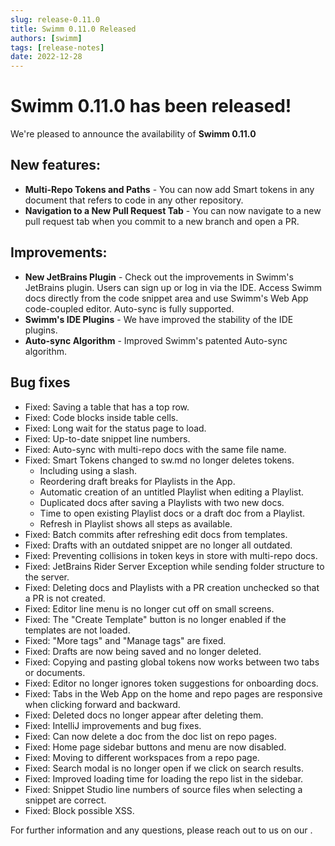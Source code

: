 ```yaml
---
slug: release-0.11.0
title: Swimm 0.11.0 Released
authors: [swimm] 
tags: [release-notes]
date: 2022-12-28
---
```


# Swimm 0.11.0 has been released!

We're pleased to announce the availability of **Swimm 0.11.0**<SwimmMoji text="release"/>

<SwimmReleaseBlogPost version="0.11.0" />

<SwimmReleaseVideo version="0.11.0" />

## New features:
- **Multi-Repo Tokens and Paths** - You can now add Smart tokens in any document that refers to code in any other repository.
- **Navigation to a New Pull Request Tab** - You can now navigate to a new pull request tab when you commit to a new branch and open a PR.

## Improvements:
- **New JetBrains Plugin** - Check out the improvements in Swimm's JetBrains plugin. Users can sign up or log in via the IDE. Access Swimm docs directly from the code snippet area and use Swimm's Web App code-coupled editor. Auto-sync is fully supported. 
- **Swimm's IDE Plugins** - We have improved the stability of the IDE plugins.
- **Auto-sync Algorithm** - Improved Swimm's patented Auto-sync algorithm.

## Bug fixes
- Fixed: Saving a table that has a top row.
- Fixed: Code blocks inside table cells.
- Fixed: Long wait for the status page to load.
- Fixed: Up-to-date snippet line numbers.
- Fixed: Auto-sync with multi-repo docs with the same file name.
- Fixed: Smart Tokens changed to sw.md no longer deletes tokens.
    - Including using a slash.
    - Reordering draft breaks for Playlists in the App.
    - Automatic creation of an untitled Playlist when editing a Playlist.
    - Duplicated docs after saving a Playlists with two new docs.
    - Time to open existing Playlist docs or a draft doc from a Playlist.
    - Refresh in Playlist shows all steps as available.
- Fixed: Batch commits after refreshing edit docs from templates.
- Fixed: Drafts with an outdated snippet are no longer all outdated.
- Fixed: Preventing collisions in token keys in store with multi-repo docs.
- Fixed: JetBrains Rider Server Exception while sending folder structure to the server.
- Fixed: Deleting docs and Playlists with a PR creation unchecked so that a PR is not created.
- Fixed: Editor line menu is no longer cut off on small screens.
- Fixed: The "Create Template" button is no longer enabled if the templates are not loaded.
- Fixed:  "More tags" and "Manage tags" are fixed.
- Fixed: Drafts are now being saved and no longer deleted.
- Fixed: Copying and pasting global tokens now works between two tabs or documents.
- Fixed: Editor no longer ignores token suggestions for onboarding docs.
- Fixed: Tabs in the Web App on the home and repo pages are responsive when clicking forward and backward.
- Fixed: Deleted docs no longer appear after deleting them.
- Fixed: IntelliJ improvements and bug fixes.
- Fixed: Can now delete a doc from the doc list on repo pages.
- Fixed: Home page sidebar buttons and menu are now disabled.
- Fixed: Moving to different workspaces from a repo page.
- Fixed: Search modal is no longer open if we click on search results.
- Fixed: Improved loading time for loading the repo list in the sidebar.
- Fixed: Snippet Studio line numbers of source files when selecting a snippet are correct.
- Fixed: Block possible XSS. 

For further information and any questions, please reach out to us on our <SwimmLink target="slack" />.

<SwimmReleaseTweet version="0.11.0" />

